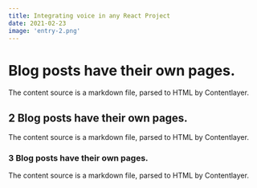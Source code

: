 ```yaml
---
title: Integrating voice in any React Project
date: 2021-02-23
image: 'entry-2.png'
---
```


# Blog posts have their own pages. 

The content source is a markdown file, parsed to HTML by Contentlayer.

## 2 Blog posts have their own pages. 

The content source is a markdown file, parsed to HTML by Contentlayer.


### 3 Blog posts have their own pages. 

The content source is a markdown file, parsed to HTML by Contentlayer.
